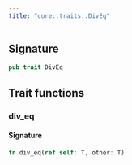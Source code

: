 ```yaml
---
title: "core::traits::DivEq"
---
```






## Signature

```rust
pub trait DivEq
```



## Trait functions

### div_eq







#### Signature

```rust
fn div_eq(ref self: T, other: T)
```


